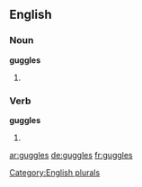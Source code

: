 ==English==

===Noun===
'''guggles'''

# {{plural of |[[guggle]]}}

===Verb===
'''guggles'''

# {{third-person singular of|guggle}}

[[Category:English plurals]]

[[ar:guggles]]
[[de:guggles]]
[[fr:guggles]]